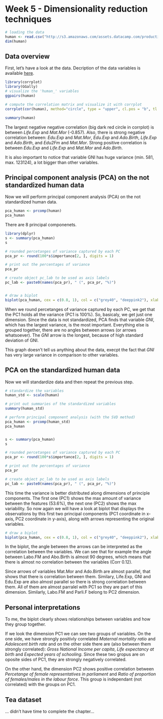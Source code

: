 # Week 5 - Dimensionality reduction techniques

```r
# loading the data
human <- read.csv("http://s3.amazonaws.com/assets.datacamp.com/production/course_2218/datasets/human2.txt", header = TRUE)
dim(human)

```

<!-- Show a graphical overview of the data and show summaries of the variables in the data. Describe and interpret the outputs, commenting on the distributions of the variables and the relationships between them. (0-2 points) -->

## Data overview


First, let's have a look at the data. Decription of the data variables is available [here](https://raw.githubusercontent.com/TuomoNieminen/Helsinki-Open-Data-Science/master/datasets/human_meta.txt).

```r
library(corrplot)
library(GGally)
# visualize the 'human_' variables
ggpairs(human)

# compute the correlation matrix and visualize it with corrplot
corrplot(cor(human), method="circle", type = "upper", cl.pos = "b", tl.pos = "d", tl.cex = 0.6)

summary(human)

```

The largest negative negative correlation (big dark red circle in corrplot) is between _Life.Exp_ and _Mat.Mor_ (-0.857). Also, there is strong negative correlation between: _Edu.Exp_ and _Mat.Mor_, _Edu.Exp_ and _Ado.Birth_, _Life.Exp_ and _Ado.Birth_, and _Edu2Fm_ and _Mat.Mor_. Strong positive correlation is between _Edu.Exp_ and _Life.Exp_ and _Mat.Mor_ and _Ado.Birth_.


It is also important to notice that variable GNI has huge variance (min. 581, max. 123124), a lot bigger than other variables.


<!-- Perform principal component analysis (PCA) on the not standardized human data. Show the variability captured by the principal components. Draw a biplot displaying the observations by the first two principal components (PC1 coordinate in x-axis, PC2 coordinate in y-axis), along with arrows representing the original variables. (0-2 points) -->

## Principal component analysis (PCA) on the not standardized human data


Now we will perform principal component analysis (PCA) on the not standardized human data. 

```r
pca_human <- prcomp(human)
pca_human
```
There are 8 principal componenets. 

```r
library(dplyr)
s <- summary(pca_human)
s

# rounded percetanges of variance captured by each PC
pca_pr <- round(100*s$importance[2, ], digits = 1)

# print out the percentages of variance
pca_pr

# create object pc_lab to be used as axis labels
pc_lab <- paste0(names(pca_pr), " (", pca_pr, "%)")


# draw a biplot
biplot(pca_human, cex = c(0.8, 1), col = c("grey40", "deeppink2"), xlab = pc_lab[1], ylab = pc_lab[2])

```

When we round percetanges of variance captured by each PC, we get that the PC1 holds all the variance (PC1 is 100%). So, basicaly, we get just one dimension. Since the data is not standardized, PCA finds that variable _GNI_, which has the largest variance, is the most important. Everything else is grouped together, there are no angles between arrows (or arrows whatsoever). The _GNI_ arrow is the longest, because of high standard deviation of GNI.

This graph doesn't tell us anything about the data, execpt the fact that _GNI_ has very large variance in comparison to other variables.






<!-- Standardize the variables in the human data and repeat the above analysis. Interpret the results of both analysis (with and without standardizing). Are the results different? Why or why not? Include captions (brief descriptions) in your plots where you describe the results by using not just your variable names, but the actual phenomenons they relate to. (0-4 points) -->

## PCA on the standardized human data

Now we will standardize data and then repeat the previous step.


```r
# standardize the variables
human_std <- scale(human)

# print out summaries of the standardized variables
summary(human_std)

# perform principal component analysis (with the SVD method)
pca_human <- prcomp(human_std)
pca_human


s <- summary(pca_human)
s

# rounded percetanges of variance captured by each PC
pca_pr <- round(100*s$importance[2, ], digits = 1)

# print out the percentages of variance
pca_pr

# create object pc_lab to be used as axis labels
pc_lab <- paste0(names(pca_pr), " (", pca_pr, "%)")


```




This time the variance is better distributed along dimensions of principle components. The first one (PC1) shows the max amount of variance between the features (53.6%), the next one (PC2) shows the max variability. So now again we will have a look at biplot that displays the observations by this first two principal components (PC1 coordinate in x-axis, PC2 coordinate in y-axis), along with arrows representing the original variables.

```r

# draw a biplot
biplot(pca_human, cex = c(0.8, 1), col = c("grey40", "deeppink2"), xlab = pc_lab[1], ylab = pc_lab[2])

```


In the biplot, the angle between the arrows can be interpreted as the correlation between the variables. We can see that for example the angle between Labo.FM and Abo.Birth is almost 90 degrees, which means that there is almost no correlation between the variables (Corr 0.12).


Since arrows of variables Mat.Mor and Ado.Birth are almost parallel, that shows that there is correlation between them. Similary, Life.Exp, GNI and Edu.Exp are also almost parallel so there is strong correlation between them. All of them are almost parralel with PC1 so they are part of this dimension. Similarly, Labo.FM and Parli.F belong to PC2 dimension.


## Personal interpretations 

<!-- Personal interpretations of the first two principal component dimensions based on the biplot drawn after PCA on the standardized human data.  -->


To me, the biplot clearly shows relationships between variables and how they group together.

If we look the dimension PC1 we can see two groups of variables. On the one side, we have strongly positivly correlated _Maternal mortality ratio_ and _Adolescent birth rate_ and on the other side there are (also between them strongly correlated): _Gross National Income per capita_, _Life expectancy at birth_ and _Expected years of schooling_. Since these two gropus are on oposite sides of PC1, they are strongly negatively correlated.

On the other hand, the dimension PC2 shows positive correlation between _Percetange of female representatives in parliament_ and _Ratio of proportion of females/males in the labour force_. This group is independant (not correlated) with the groups on PC1.


## Tea dataset 

... didn't have time to complete the chapter...

